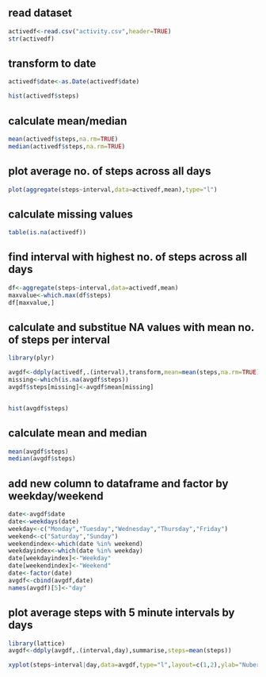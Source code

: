 ## read dataset

```r
activedf<-read.csv("activity.csv",header=TRUE)
str(activedf)
```

## transform to date

```r

activedf$date<-as.Date(activedf$date)

```

```r
hist(activedf$steps)

```


## calculate mean/median

```r

mean(activedf$steps,na.rm=TRUE)
median(activedf$steps,na.rm=TRUE)

```




## plot average no. of steps across all days

```r

plot(aggregate(steps~interval,data=activedf,mean),type="l")

```


## calculate missing values

```r
table(is.na(activedf))

```


## find interval with highest no. of steps across all days


```r
df<-aggregate(steps~interval,data=activedf,mean)
maxvalue<-which.max(df$steps)
df[maxvalue,]

```

## calculate and substitue NA values with mean no. of steps per interval


```r


library(plyr)

avgdf<-ddply(activedf,.(interval),transform,mean=mean(steps,na.rm=TRUE))
missing<-which(is.na(avgdf$steps))
avgdf$steps[missing]<-avgdf$mean[missing]



```



```r
hist(avgdf$steps)
```

## calculate mean and median


```r

mean(avgdf$steps)
median(avgdf$steps)


```




## add new column to dataframe and factor by weekday/weekend

```r
date<-avgdf$date
date<-weekdays(date)
weekday<-c("Monday","Tuesday","Wednesday","Thursday","Friday")
weekend<-c("Saturday","Sunday")
weekendindex<-which(date %in% weekend)
weekdayindex<-which(date %in% weekday)
date[weekdayindex]<-"Weekday"
date[weekendindex]<-"Weekend"
date<-factor(date)
avgdf<-cbind(avgdf,date)
names(avgdf)[5]<-"day"


```

## plot average steps with 5 minute intervals by days 

```r
library(lattice)
avgdf<-ddply(avgdf,.(interval,day),summarise,steps=mean(steps))

```


```r

xyplot(steps~interval|day,data=avgdf,type="l",layout=c(1,2),ylab="Nuber of Steps",xlab="Interval")



```


